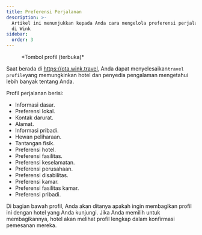```yaml
---
title: Preferensi Perjalanan
description: >-
  Artikel ini menunjukkan kepada Anda cara mengelola preferensi perjalanan Anda
  di Wink
sidebar:
  order: 3
---
```


<figure>
  <CloudinaryImage width="350" height="404" resize="scale" quality="best" alt="Tombol akun saat diautentikasi" src="academy/account-button-auth-open" errorImage="noimage_opaque_nyrtl0.png" />

  <figcaption>*Tombol profil (terbuka)*</figcaption>
</figure>


Saat berada di https://ota.wink.travel, Anda dapat menyelesaikan`travel profile`yang memungkinkan hotel dan penyedia pengalaman mengetahui lebih banyak tentang Anda.

Profil perjalanan berisi:

* Informasi dasar.
* Preferensi lokal.
* Kontak darurat.
* Alamat.
* Informasi pribadi.
* Hewan peliharaan.
* Tantangan fisik.
* Preferensi hotel.
* Preferensi fasilitas.
* Preferensi keselamatan.
* Preferensi perusahaan.
* Preferensi disabilitas.
* Preferensi kamar.
* Preferensi fasilitas kamar.
* Preferensi pribadi.

Di bagian bawah profil, Anda akan ditanya apakah ingin membagikan profil ini dengan hotel yang Anda kunjungi. Jika Anda memilih untuk membagikannya, hotel akan melihat profil lengkap dalam konfirmasi pemesanan mereka.

